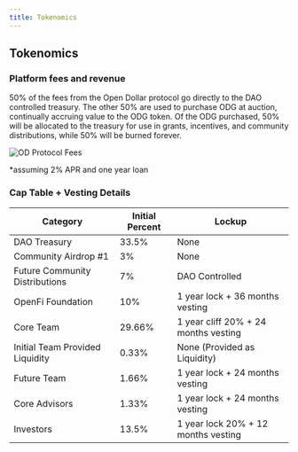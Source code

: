 ```yaml
---
title: Tokenomics
---
```


## Tokenomics

### Platform fees and revenue

50% of the fees from the Open Dollar protocol go directly to the DAO controlled treasury. The other 50% are used to purchase ODG at auction, continually accruing value to the ODG token. Of the ODG purchased, 50% will be allocated to the treasury for use in grants, incentives, and community distributions, while 50% will be burned forever.

<img src="./img/OD Protocol Fees.png" alt="OD Protocol Fees" />

*assuming 2% APR and one year loan

### **Cap Table + Vesting Details**

| Category                        | Initial Percent | Lockup                               |
| ------------------------------- | --------------- | ------------------------------------ |
| DAO Treasury                    | 33.5%           | None                                 |
| Community Airdrop #1            | 3%              | None                                 |
| Future Community Distributions  | 7%              | DAO Controlled                       |
| OpenFi Foundation               | 10%             | 1 year lock + 36 months vesting      |
| Core Team                       | 29.66%          | 1 year cliff 20% + 24 months vesting |
| Initial Team Provided Liquidity | 0.33%           | None (Provided as Liquidity)         |
| Future Team                     | 1.66%           | 1 year lock + 24 months vesting      |
| Core Advisors                   | 1.33%           | 1 year lock + 24 months vesting      |
| Investors                       | 13.5%           | 1 year lock 20% + 12 months vesting  |
